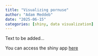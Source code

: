 ```yaml
---
title: "Visualizing pornuse"
author: "Adam Meddeb"
date: "2025-06-15"
categories: [shiny, data visualization]
---
```


Text to be added...

You can access the shiny app [here](https://niadme.shinyapps.io/pornuse/)
